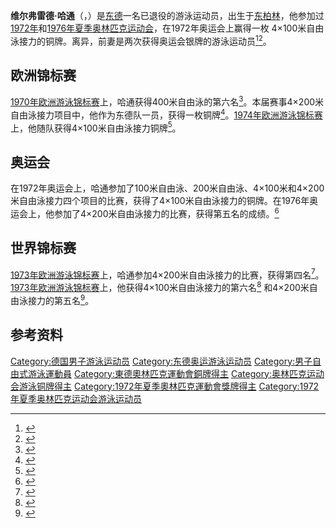 {{Infobox swimmer
|name=
|image=Bundesarchiv Bild 183-K0710-0001-009, Wilfried Hartung, Hartmut Flöckner, Lothar Gericke.jpg
| image_size     = 300px
|caption=维尔弗雷德·哈通 (左)，1971年
|birth_date={{birth date and age|df=y|1953|8|16}}
|birth_place={{DDR}}[[東柏林|東柏林]]
|death_date=
|death_place=
|nationality={{GER}}
| height = {{convert|1.83|m|ftin|abbr=on}}
| weight = {{convert|66|kg|lb|abbr=on}}
|sport=游泳
|club=柏林人TSC
|alma_mater=
| show-medals    = yes
| medaltemplates = 
{{MedalCountry|{{GDR}}}}
{{MedalOlympics}}
{{MedalBronze| [[1972年夏季奥林匹克运动会|1972年慕尼黑]]|男子4×100米自由泳接力}}
{{MedalCompetition|[[欧洲游泳锦标赛|欧洲游泳锦标赛]]}}
{{MedalBronze| [[1970年欧洲游泳锦标赛|1970年巴塞罗那]]|4×200米自由泳}}
{{MedalBronze| [[1974年欧洲游泳锦标赛|1974年阿姆斯特丹/维也纳]]|4×100米自由泳}}
}}

'''维尔弗雷德·哈通'''（{{lang-en|Wilfried Hartung}}，{{bd|1953年|8月16日||}}）是[[东德|东德]]一名已退役的游泳运动员，出生于[[东柏林|东柏林]]，他参加过[[1972年夏季奥林匹克运动会|1972年]]和[[1976年夏季奥林匹克运动会|1976年夏季奥林匹克运动会]]，在1972年奥运会上赢得一枚 4×100米自由泳接力的铜牌。离异，前妻是两次获得奥运会银牌的游泳运动员{{link-en|加布里艾尔·维兹科|Gabriele Wetzko}}<ref>{{cite web|url=http://www.sports-reference.com/olympics/athletes/ha/wilfried-hartung-1.html|title=Wilfried Hartung Biography and Statistics|work=Olympics at Sports-Reference.com|publisher=Sports Reference LLC|accessdate=2008-12-30|archive-date=2020-04-17|archive-url=https://web.archive.org/web/20200417183035/https://www.sports-reference.com/olympics/athletes/ha/wilfried-hartung-1.html|dead-url=no}}</ref><ref>{{cite web|url=http://www.sports-reference.com/olympics/athletes/we/gabriele-wetzko-1.html|title=Gabriele Wetzko|work=Olympics at Sports-Reference.com|publisher=Sports Reference LLC|accessdate=2008-12-31|archive-date=2020-04-17|archive-url=https://web.archive.org/web/20200417090402/https://www.sports-reference.com/olympics/athletes/we/gabriele-wetzko-1.html|dead-url=no}}</ref>。

==欧洲锦标赛==
[[1970年欧洲游泳锦标赛|1970年欧洲游泳锦标赛]]上，哈通获得400米自由泳的第六名<ref>{{cite web|url=http://sports123.com/swi/results/me-400fr-1970.html|title=Swimming European Championships 1970 at Barcelona (spa)  Men: 400 m Freestyle|work=Sports123.com|accessdate=2008-12-30}}{{dead link|date=2018年1月 |bot=InternetArchiveBot |fix-attempted=yes }}</ref>。本届赛事4×200米自由泳接力项目中，他作为东德队一员，获得一枚铜牌<ref>{{cite web|url=http://sports123.com/swi/me-4x200fr.html|title=Swimming European Championships Men: 4 x 200 m Freestyle Relay|work=Sports123.com|accessdate=2008-12-30}}</ref>。[[1974年欧洲游泳锦标赛|1974年欧洲游泳锦标赛]]上，他随队获得4×100米自由泳接力铜牌<ref>{{cite web|url=http://sports123.com/swi/me-4x100fr.html|title= Swimming European Championships  Men: 4 x 100 m Freestyle Relay |work=Sports123.com|accessdate=2008-12-30}}</ref>。

==奥运会==
在1972年奥运会上，哈通参加了100米自由泳、200米自由泳、4×100米和4×200米自由泳接力四个项目的比赛，获得了4×100米自由泳接力的铜牌。在1976年奥运会上，他参加了4×200米自由泳接力的比赛，获得第五名的成绩。<ref>{{cite web|url=http://sports123.com/swi/results/mo-4x200fr-1976.html|title=Swimming Olympic Games 1976 at Montréal (can)  Men: 4 x 200 m Freestyle Relay|work=Sports123.com|accessdate=2008-12-30|deadurl=yes|archiveurl=https://web.archive.org/web/20090131092554/http://sports123.com/swi/results/mo-4x200fr-1976.html|archivedate=2009-01-31}}</ref>

==世界锦标赛==
[[1973年欧洲游泳锦标赛|1973年欧洲游泳锦标赛]]上，哈通参加4×200米自由泳接力的比赛，获得第四名<ref>{{cite web|url=http://sports123.com/swi/results/mw-4x200fr-1973.html|title=Swimming World Championships 1973 at Beograd (yug)  Men: 4 x 200 m Freestyle Relay|work=Sports123.com|accessdate=2008-12-30|deadurl=yes|archiveurl=https://web.archive.org/web/20081011130922/http://sports123.com/swi/results/mw-4x200fr-1973.html|archivedate=2008-10-11}}</ref>。[[1973年欧洲游泳锦标赛|1973年欧洲游泳锦标赛]]上，他获得4×100米自由泳接力的第六名<ref>{{cite web|url=http://sports123.com/swi/results/mw-4x100fr-1975.html|title=Swimming World Championships 1975 at Cali (col)  Men: 4 x 100 m Freestyle Relay|work=Sports123.com|accessdate=2008-12-30|deadurl=yes|archiveurl=https://web.archive.org/web/20081204150628/http://sports123.com/swi/results/mw-4x100fr-1975.html|archivedate=2008-12-04}}</ref> 和4×200米自由泳接力的第五名<ref>{{cite web|url=http://www.sports123.com/swi/results/mw-4x200fr-1975.html|title=Swimming World Championships 1975 at Cali (col)  Men: 4 x 200 m Freestyle Relay|work=Sports123.com|accessdate=2008-12-30|deadurl=yes|archiveurl=https://web.archive.org/web/20090131092613/http://sports123.com/swi/results/mw-4x200fr-1975.html|archivedate=2009-01-31}}</ref>。

==参考资料==
{{reflist}}
{{DEFAULTSORT:Hartung, Wilfried}}
[[Category:德国男子游泳运动员|Category:德国男子游泳运动员]]
[[Category:东德奥运游泳运动员|Category:东德奥运游泳运动员]]
[[Category:男子自由式游泳運動員|Category:男子自由式游泳運動員]]
[[Category:東德奧林匹克運動會銅牌得主|Category:東德奧林匹克運動會銅牌得主]]
[[Category:奥林匹克运动会游泳铜牌得主|Category:奥林匹克运动会游泳铜牌得主]]
[[Category:1972年夏季奧林匹克運動會獎牌得主|Category:1972年夏季奧林匹克運動會獎牌得主]]
[[Category:1972年夏季奥林匹克运动会游泳运动员|Category:1972年夏季奥林匹克运动会游泳运动员]]